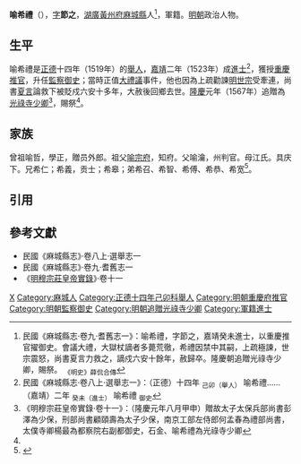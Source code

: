 {{明清人物信息框
| 姓名 = 喻希禮
| 原名 =
| 圖片名稱= 
| 圖片大小 =
| 圖片說明 = 
| 最高職務 =
| 國家 = 大明 
| 爵位 =
| 籍貫 = [[湖广|湖广]][[黄州府|黄州府]][[麻城縣|麻城縣]]
| 族裔 = 
| 字號 = 
| 諡號 =
| 出生日期 = 二月二十四日
| 出生地點 = 
| 逝世日期 = 卒年不詳 
| 逝世地點 =
| 墓葬 =
| 配偶 = 娶萬氏
| 親屬 = 
| 出身 =
* 正德十四年己卯科舉人
* 嘉靖二年癸未科進士
| 經歷 =
| 著作 = 
}}'''喻希禮'''（{{bd|1493年||16世紀}}），[[表字|字]]'''節之'''，[[湖廣等處承宣布政使司|湖廣]][[黃州府|黃州府]][[麻城縣|麻城縣]]人<ref name=djs>民國《麻城縣志·卷九·耆舊志一》：喻希禮，字節之，嘉靖癸未進士，以重慶推官擢御史。會議大禮，大獄杖謫者多薨荒徹，希禮因禁中其嗣，上疏極諫，世宗震怒，尚書夏言力救之，謫戍六安十餘年，赦歸卒。隆慶朝追贈光祿寺少卿，賜祭。 <sub>《明史》薛侃合傳</sub></ref>，軍籍。[[明朝|明朝]]政治人物。

==生平==
喻希禮是[[正德_(明朝)|正德]]十四年（1519年）的[[舉人|舉人]]，[[嘉靖|嘉靖]]二年（1523年）成[[進士|進士]]<ref>民國《麻城縣志·卷八上·選舉志一》：（正德）十四年 <sub>己卯（舉人）</sub> 喻希禮……（嘉靖）二年 <sub>癸未（進士）</sub> 喻希禮 <sub>御史</sub></ref>，獲授[[重慶府|重慶]][[推官|推官]]，升任[[監察御史|監察御史]]；當時正值[[大禮議|大禮議]]事件，他也因為上疏勸諫[[明世宗|明世宗]]受牽連，尚書[[夏言|夏言]]論救下被貶戍六安十多年，大赦後回鄉去世。[[隆慶_(明朝)|隆慶]]元年（1567年）追贈為[[光祿寺卿|光祿寺少卿]]<ref>《明穆宗莊皇帝實錄·卷十一》：（隆慶元年八月甲申）贈故太子太保兵部尚書彭澤為少保，刑部尚書顧頤壽為太子少保，南京工部左侍郎何孟春為禮部尚書，太僕寺卿楊最為都察院右副都御史，石金、喻希禮為光祿寺少卿</ref>，賜祭<ref name=djs/>。

==家族== 
曾祖喻哲，學正，贈员外郎。祖父[[喻宗府|喻宗府]]，知府。父喻瀹，州判官。母江氏。具庆下。兄希仁；希義，贡士；希皋；弟希召、希智、希傅、希恭、希宽<ref>{{Cite book|title=天一阁藏明代科举录选刊 登科录 点校本|last=龚延明主编|first=|publisher=宁波出版社|year=2016|isbn=978-7-5526-2320-8|location=宁波|pages=|quote=《天一閣藏明代科舉錄選刊.登科錄》之《嘉靖二年癸未科進士登科録》}}</ref>。

==引用==
{{reflist}}

==參考文獻==
*民國《麻城縣志》·卷八上·選舉志一
*民國《麻城縣志》·卷九·耆舊志一
*《[[明實錄|明穆宗莊皇帝實錄]]》·卷十一

{{嘉靖二年癸未科殿試金榜}}

[[Category:喻姓|X]]
[[Category:麻城人|Category:麻城人]]
[[Category:正德十四年己卯科舉人|Category:正德十四年己卯科舉人]]
[[Category:明朝重慶府推官|Category:明朝重慶府推官]]
[[Category:明朝監察御史|Category:明朝監察御史]]
[[Category:明朝追贈光祿寺少卿|Category:明朝追贈光祿寺少卿]]
[[Category:軍籍進士|Category:軍籍進士]]